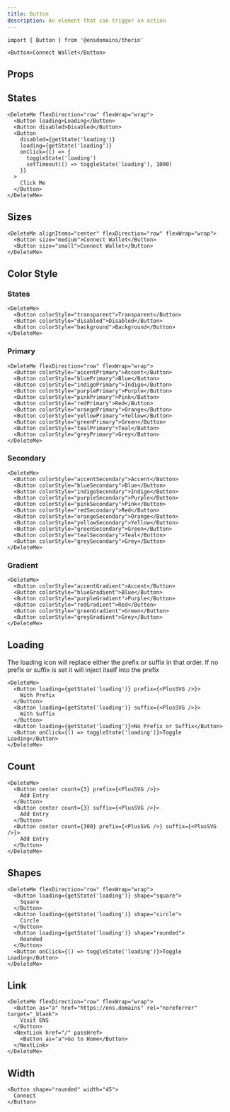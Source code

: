 ```yaml
---
title: Button
description: An element that can trigger an action
---
```


```tsx
import { Button } from '@ensdomains/thorin'
```

```tsx expand=true live=true
<Button>Connect Wallet</Button>
```

## Props

<PropsTable sourceLink={sourceLink} types={types} />

## States

```tsx live=true
<DeleteMe flexDirection="row" flexWrap="wrap">
  <Button loading>Loading</Button>
  <Button disabled>Disabled</Button>
  <Button
    disabled={getState('loading')}
    loading={getState('loading')}
    onClick={() => {
      toggleState('loading')
      setTimeout(() => toggleState('loading'), 1000)
    }}
  >
    Click Me
  </Button>
</DeleteMe>
```

## Sizes

```tsx live=true
<DeleteMe alignItems="center" flexDirection="row" flexWrap="wrap">
  <Button size="medium">Connect Wallet</Button>
  <Button size="small">Connect Wallet</Button>
</DeleteMe>
```

## Color Style

### States

```tsx live=true
<DeleteMe>
  <Button colorStyle="transparent">Transparent</Button>
  <Button colorStyle="disabled">Disabled</Button>
  <Button colorStyle="background">Background</Button>
</DeleteMe>
```

### Primary

```tsx live=true
<DeleteMe flexDirection="row" flexWrap="wrap">
  <Button colorStyle="accentPrimary">Accent</Button>
  <Button colorStyle="bluePrimary">Blue</Button>
  <Button colorStyle="indigoPrimary">Indigo</Button>
  <Button colorStyle="purplePrimary">Purple</Button>
  <Button colorStyle="pinkPrimary">Pink</Button>
  <Button colorStyle="redPrimary">Red</Button>
  <Button colorStyle="orangePrimary">Orange</Button>
  <Button colorStyle="yellowPrimary">Yellow</Button>
  <Button colorStyle="greenPrimary">Green</Button>
  <Button colorStyle="tealPrimary">Teal</Button>
  <Button colorStyle="greyPrimary">Grey</Button>
</DeleteMe>
```

### Secondary

```tsx live=true
<DeleteMe>
  <Button colorStyle="accentSecondary">Accent</Button>
  <Button colorStyle="blueSecondary">Blue</Button>
  <Button colorStyle="indigoSecondary">Indigo</Button>
  <Button colorStyle="purpleSecondary">Purple</Button>
  <Button colorStyle="pinkSecondary">Pink</Button>
  <Button colorStyle="redSecondary">Red</Button>
  <Button colorStyle="orangeSecondary">Orange</Button>
  <Button colorStyle="yellowSecondary">Yellow</Button>
  <Button colorStyle="greenSecondary">Green</Button>
  <Button colorStyle="tealSecondary">Teal</Button>
  <Button colorStyle="greySecondary">Grey</Button>
</DeleteMe>
```

### Gradient

```tsx live=true
<DeleteMe>
  <Button colorStyle="accentGradient">Accent</Button>
  <Button colorStyle="blueGradient">Blue</Button>
  <Button colorStyle="purpleGradient">Purple</Button>
  <Button colorStyle="redGradient">Red</Button>
  <Button colorStyle="greenGradient">Green</Button>
  <Button colorStyle="greyGradient">Grey</Button>
</DeleteMe>
```

## Loading

The loading icon will replace either the prefix or suffix in that order. If no prefix or suffix is set it will inject itself into the prefix

```tsx live=true
<DeleteMe>
  <Button loading={getState('loading')} prefix={<PlusSVG />}>
    With Prefix
  </Button>
  <Button loading={getState('loading')} suffix={<PlusSVG />}>
    With Suffix
  </Button>
  <Button loading={getState('loading')}>No Prefix or Suffix</Button>
  <Button onClick={() => toggleState('loading')}>Toggle Loading</Button>
</DeleteMe>
```

## Count

```tsx live=true
<DeleteMe>
  <Button center count={3} prefix={<PlusSVG />}>
    Add Entry
  </Button>
  <Button center count={3} suffix={<PlusSVG />}>
    Add Entry
  </Button>
  <Button center count={300} prefix={<PlusSVG />} suffix={<PlusSVG />}>
    Add Entry
  </Button>
</DeleteMe>
```

## Shapes

```tsx live=true
<DeleteMe flexDirection="row" flexWrap="wrap">
  <Button loading={getState('loading')} shape="square">
    Square
  </Button>
  <Button loading={getState('loading')} shape="circle">
    Circle
  </Button>
  <Button loading={getState('loading')} shape="rounded">
    Rounded
  </Button>
  <Button onClick={() => toggleState('loading')}>Toggle Loading</Button>
</DeleteMe>
```

## Link

```tsx live=true
<DeleteMe flexDirection="row" flexWrap="wrap">
  <Button as="a" href="https://ens.domains" rel="noreferrer" target="_blank">
    Visit ENS
  </Button>
  <NextLink href="/" passHref>
    <Button as="a">Go to Home</Button>
  </NextLink>
</DeleteMe>
```

## Width

```tsx live=true
<Button shape="rounded" width="45">
  Connect
</Button>
```
